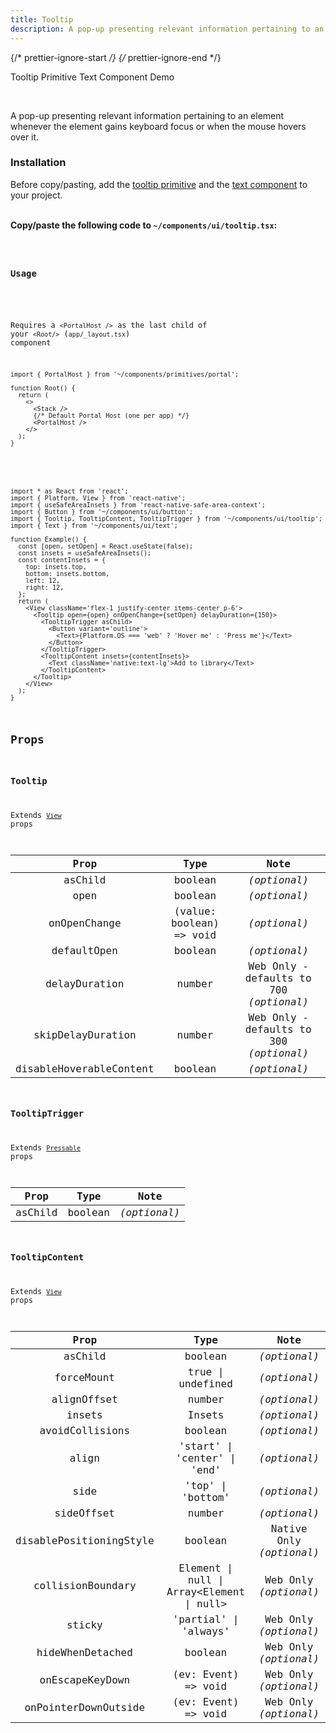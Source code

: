 ```yaml
---
title: Tooltip
description: A pop-up presenting relevant information pertaining to an element whenever the element gains keyboard focus or when the mouse hovers over it.
---
```

{/* prettier-ignore-start */}
{/* prettier-ignore-end */}


<LinkButton href='/primitives/tooltip'>Tooltip Primitive</LinkButton>
<LinkButton href='/components/text'>Text Component</LinkButton>
<LinkButton target='_blank' href='https://rnr-showcase.vercel.app/tooltip'>
  Demo
</LinkButton>

<br />

A pop-up presenting relevant information pertaining to an element whenever the element gains keyboard focus or when the mouse hovers over it.

### Installation

<Aside type='tip' title='Dependencies'>
  Before copy/pasting, add the <a href='/primitives/tooltip' className='text-white font-bold'> tooltip primitive</a> and the <a href='/components/text' className='text-white font-bold'>text component</a> to your project.
</Aside>

<br />

**Copy/paste the following code to `~/components/ui/tooltip.tsx`:**

<Code code={importedCode} lang='tsx' title='~/components/ui/tooltip.tsx' />

### Usage

<Aside type="caution">

  Requires a `<PortalHost />` as the last child of your `<Root/>` (`app/_layout.tsx`) component

  ```tsx
  import { PortalHost } from '~/components/primitives/portal';

  function Root() {
    return (
      <>
        <Stack />
        {/* Default Portal Host (one per app) */}
        <PortalHost />
      </>
    );
  }
  ```

</Aside>

```tsx
import * as React from 'react';
import { Platform, View } from 'react-native';
import { useSafeAreaInsets } from 'react-native-safe-area-context';
import { Button } from '~/components/ui/button';
import { Tooltip, TooltipContent, TooltipTrigger } from '~/components/ui/tooltip';
import { Text } from '~/components/ui/text';

function Example() {
  const [open, setOpen] = React.useState(false);
  const insets = useSafeAreaInsets();
  const contentInsets = {
    top: insets.top,
    bottom: insets.bottom,
    left: 12,
    right: 12,
  };
  return (
    <View className='flex-1 justify-center items-center p-6'>
      <Tooltip open={open} onOpenChange={setOpen} delayDuration={150}>
        <TooltipTrigger asChild>
          <Button variant='outline'>
            <Text>{Platform.OS === 'web' ? 'Hover me' : 'Press me'}</Text>
          </Button>
        </TooltipTrigger>
        <TooltipContent insets={contentInsets}>
          <Text className='native:text-lg'>Add to library</Text>
        </TooltipContent>
      </Tooltip>
    </View>
  );
}
```

## Props

### Tooltip

Extends [`View`](https://reactnative.dev/docs/view#props) props

|     Prop     |           Type           |     Note     |
| :----------: | :----------------------: | :----------: |
|   asChild    |         boolean          | _(optional)_ |
|     open     |         boolean          | _(optional)_ |
| onOpenChange | (value: boolean) => void | _(optional)_ |
| defaultOpen  |         boolean          | _(optional)_ |
| delayDuration  |         number          | Web Only - defaults to 700 _(optional)_ |
| skipDelayDuration  |         number          | Web Only - defaults to 300 _(optional)_ |
| disableHoverableContent  |         boolean          | _(optional)_ |

### TooltipTrigger

Extends [`Pressable`](https://reactnative.dev/docs/pressable#props) props

|  Prop   |  Type   |     Note     |
| :-----: | :-----: | :----------: |
| asChild | boolean | _(optional)_ |

### TooltipContent

Extends [`View`](https://reactnative.dev/docs/view#props) props

|         Prop         |        Type         |         Note          |
| :------------------: | :-----------------: | :-------------------: |
|       asChild        |       boolean       |     _(optional)_      |
|      forceMount      |  true \| undefined  |     _(optional)_      |
|       alignOffset       |                    number                    |       _(optional)_       |
|         insets          |                    Insets                    |       _(optional)_       |
|     avoidCollisions     |                   boolean                    |       _(optional)_       |
|          align          |         'start' \| 'center' \| 'end'         |       _(optional)_       |
|          side           |              'top' \| 'bottom'               |       _(optional)_       |
|       sideOffset        |                    number                    |       _(optional)_       |
| disablePositioningStyle |                   boolean                    | Native Only _(optional)_ |
|    collisionBoundary    |  Element \| null \| Array\<Element \| null>  |  Web Only _(optional)_   |
|         sticky          |            'partial' \| 'always'             |  Web Only _(optional)_   |
|    hideWhenDetached     |                   boolean                    |  Web Only _(optional)_   |
|   onEscapeKeyDown    | (ev: Event) => void | Web Only _(optional)_ |
| onPointerDownOutside | (ev: Event) => void | Web Only _(optional)_ |

